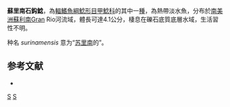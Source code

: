 {{Speciesbox
| status = NE
| status_system = IUCN3.1
| genus = Lithoxus
| species = surinamensis
| authority = [[Boeseman|Boeseman]], 1982
| synonyms = 
}} 
'''蘇里南石鈎鯰'''，為[[輻鰭魚綱|輻鰭魚綱]][[鯰形目|鯰形目]][[甲鯰科|甲鯰科]]的其中一[[種|種]]，為熱帶淡水魚，分布於[[南美洲|南美洲]][[蘇利南|蘇利南]]Gran Rio河流域，體長可達4.1公分，棲息在礫石底質底層水域，生活習性不明。

种名 ''surinamensis'' 意为“[[苏里南|苏里南]]的”。

==参考文献==
*{{FishBase_species|genus=Lithoxus|species=surinamensis|year=2014|month=11}}

{{Taxonbar|from=Q3764628}}

[[Category:石鈎鯰屬|S]]
[[Category:1982年描述的魚類|S]]